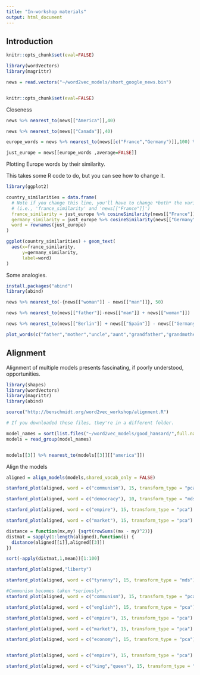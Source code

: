 ```yaml
---
title: "In-workshop materials"
output: html_document
---
```



## Introduction

```r
knitr::opts_chunk$set(eval=FALSE)
```



```r
library(wordVectors)
library(magrittr)

news = read.vectors("~/word2vec_models/short_google_news.bin")


knitr::opts_chunk$set(eval=FALSE)

```

Closeness

```r

news %>% nearest_to(news[["America"]],40)

news %>% nearest_to(news[["Canada"]],40)

europe_words = news %>% nearest_to(news[[c("France","Germany")]],100) %>% names

just_europe = news[[europe_words ,average=FALSE]]
```

Plotting Europe words by their similarity.

This takes some R code to do, but you can see how to change it.

```r
library(ggplot2)

country_similarities = data.frame(
  # Note if you change this line, you'll have to change *both* the variable and the filter name. 
  # (i.e., 'france_similarity' and 'news[["France"]]')
  france_similarity = just_europe %>% cosineSimilarity(news[["France"]]),
  germany_similarity = just_europe %>% cosineSimilarity(news[["Germany"]]),
  word = rownames(just_europe)
) 

ggplot(country_similarities) + geom_text(
  aes(x=france_similarity,
      y=germany_similarity,
      label=word)
)

```

Some analogies.

```r

install.packages("abind")
library(abind)

news %>% nearest_to(-{news[["woman"]] - news[["man"]]}, 50)

news %>% nearest_to(news[["father"]]-news[["man"]] + news[["woman"]])

news %>% nearest_to(news[["Berlin"]] + news[["Spain"]] - news[["Germany"]] )

plot_words(c("father","mother","uncle","aunt","grandfather","grandmother","sister","brother","son","daughter"),news)
```

## Alignment

Alignment of multiple models presents fascinating, if poorly understood, opportunities.

```r
library(shapes)
library(wordVectors)
library(magrittr)
library(abind)

source("http://benschmidt.org/word2vec_workshop/alignment.R")

# If you downloaded these files, they're in a different folder.

model_names = sort(list.files("~/word2vec_models/good_hansard/",full.names = T))
models = read_group(model_names)


models[[3]] %>% nearest_to(models[[3]][["america"]])

```

Align the models

``` r

aligned = align_models(models,shared_vocab_only = FALSE)

stanford_plot(aligned, word = c("communism"), 15, transform_type = "pca")

stanford_plot(aligned, word = c("democracy"), 10, transform_type = "mds") + theme_bw()

stanford_plot(aligned, word = c("empire"), 15, transform_type = "pca") + theme_bw()

stanford_plot(aligned, word = c("market"), 15, transform_type = "pca")


```


```r

distance = function(mx,my) {sqrt(rowSums((mx - my)^2))}
distmat = sapply(1:length(aligned),function(i) {
  distance(aligned[[i]],aligned[[3]])
})

sort(-apply(distmat,1,mean))[1:100]

stanford_plot(aligned,"liberty")

stanford_plot(aligned, word = c("tyranny"), 15, transform_type = "mds")

#Communism becomes taken *seriously*.
stanford_plot(aligned, word = c("communism"), 15, transform_type = "pca")

stanford_plot(aligned, word = c("english"), 15, transform_type = "pca")

stanford_plot(aligned, word = c("empire"), 15, transform_type = "pca")

stanford_plot(aligned, word = c("market"), 15, transform_type = "pca")

stanford_plot(aligned, word = c("economy"), 15, transform_type = "pca")


stanford_plot(aligned, word = c("empire"), 15, transform_type = "pca")

stanford_plot(aligned, word = c("king","queen"), 15, transform_type = "pca")

```
